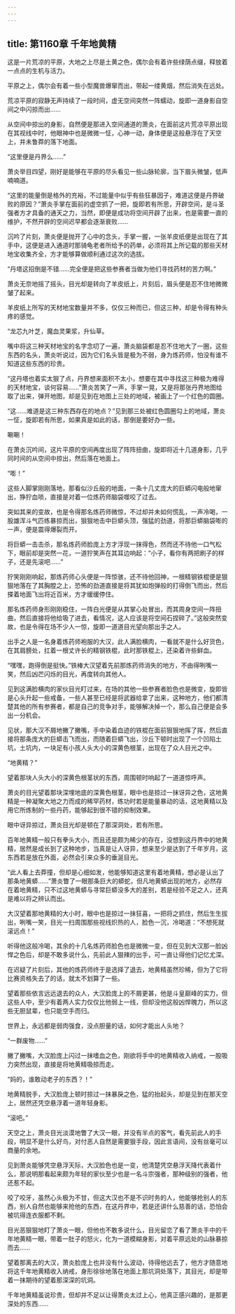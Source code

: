 ```yaml
---
---
---
```

title: 第1160章 千年地黄精
---



这是一片荒凉的平原，大地之上尽是土黄之色，偶尔会有着许些绿荫点缀，释放着一点点的生机与活力。

平原之上，偶尔会有着一些小型魔兽爆窜而出，带起一缕黄烟，然后消失在远处。

荒凉平原的寂静无声持续了一段时间，虚无空间突然一阵蠕动，旋即一道身影自空间之中闪掠而出……

从空间中掠出的身影，自然便是那进入空间通道的萧炎，在面前这片荒凉平原出现在其视线中时，他眼神中也是微微一怔，心神一动，身体便是这般悬浮在了天空上，并未鲁莽的落下地面。

“这里便是丹界么……”

萧炎举目四望，刚好是能够在平原的尽头看见一些山脉轮廓，当下眉头微皱，低声喃喃道。

“这里的能量倒是格外的充裕，不过能量中似乎有些狂暴因子，难道这便是丹界破败的原因？”萧炎手掌在面前的虚空抓了一把，旋即若有所思，开辟空间，是斗圣强者方才具备的通天之力，当然，即便是成功将空间开辟了出来，也是需要一直的维护，不然开辟的空间迟早都会逐渐衰败……

沉吟了片刻，萧炎便是抛开了心中的念头，手掌一握，一张羊皮纸便是出现在了其手中，这便是进入通道时那骑龟老者所给予的药单，必须将其上所记载的那些天材地宝收集齐全，方才能够算做顺利通过这次的选拔。

“丹塔这招倒是不错……完全便是把这些参赛者当做为他们寻找药材的苦力啊。”

萧炎无奈地摇了摇头，目光却是转向了羊皮纸上，片刻后，眉头便是忍不住地微微皱了起来。

羊皮纸上所写的天材地宝数量并不多，仅仅三种而已，但这三种，却是令得有种头疼的感觉。

“龙芯九叶芝，魔血灵果浆，升仙草。

嘴中将这三种天材地宝的名字念叨了一遍，萧炎脑袋都是忍不住地大了一圈，这些东西的名头，萧炎听说过，因为它们名头皆是极为不弱，身为炼药师，怕没有谁不知道这些东西的珍贵。

“这丹塔也着实太狠了点，丹界想来面积不太小，想要在其中寻找这三种极为难得的天材地宝，谈何容易……”萧炎苦笑了一声，手掌一晃，又是将那张丹界地图给取了出来，弹开地图，却是见到在地图上三处的地域，被画上了一个红色的圆圈。

“这……难道是这三种东西存在的地点？”见到那三处被红色圆圈勾上的地域，萧炎一怔，旋即若有所思，如果真是如此的话，那倒是要好办一些。

唰唰！

在萧炎沉吟间，这片平原的空间再度出现了阵阵扭曲，旋即将近十几道身影，几乎同时间的从空间中掠出，然后落在地面上。

“嘭！”

这些人脚掌刚刚落地，那看似沙丘般的地面，一条十几丈庞大的巨蟒闪电般地窜出，狰狞血唢，直接是对着一位炼药师脑袋噬咬了过去。

突如其来的变故，也是令得那名炼药师微惊，不过却并未如何慌乱，一声冷喝，一股雄浑斗气匹练暴掠而出，狠狠地击中巨蟒头顶，强猛的劲道，将那巨蟒脑袋嘭的一声，便是震得爆裂而开。

将巨蟒一击击杀，那名炼药师脸庞上方才浮现一抹得色，然而还不待他一口气松下，眼前却是突然一花，一道狞笑声在其耳边响起：“小子，看你有两把刷子的样子，还是先滚吧……”

狞笑刚刚响起，那炼药师心头便是一阵惊骇，还不待他回神，一根精钢铁棍便是狠狠地落在了其胸膛之上，恐怖的劲道直接是将其犹如炮弹般的打得倒飞而出，然后搽着地面飞出将近百米，方才缓缓停住。

那名炼药师身形刚刚稳住，一阵白光便是从其掌心处冒出，而其周身空间一阵扭曲，然后直接将他给吸了进去，看情况，这人应该是将空间石捏碎了。”这般突然变故，也是令得在场不少人一惊，旋即一道道目光望向那出手之人。

出手之人是一名身着炼药师袍服的大汉，此人满脸横肉，一看就不是什么好货色，在其肩膀处，扛着一根丈许长的精钢铁棍，此时那铁棍上，还染着许些鲜血。

“嘿嘿，跑得倒是挺快。”铁棒大汉望着先前那炼药师消失的地方，不由得咧嘴一笑，然后凶芒闪烁的目光，再度转向其他人。

见到这满脸横肉的家伙目光盯过来，在场的其他一些参赛者脸色也是微变，旋即皆是心头升起一些戒备，一些人甚至已经是将武器给拿了出来，这种地方，他们都清楚其他的所有参赛者，都是自己的竞争对手，能够解决掉一个，那么自己便是会多出一分机会。

见状，那大汉不屑地撇了撇嘴，手中染着血迹的铁棍在面前狠狠地挥了挥，然后直接将那条庞大的巨蟒击飞而出，而随着巨蟒飞出，沙丘下顿时出现了一个凹陷土坑，土坑内，一块足有小孩人头大小的深黄色根茎，出现在了众人目光之中。

“地黄精？”

望着那块人头大小的深黄色根茎状的东西，周围顿时响起了一道道惊呼声。

萧炎的目光望着那块深埋地底的深黄色根茎，眼中也是掠过一抹讶异之色，这地黄精是一种凝聚大地之力而成的稀罕药材，练功时若是能量暴动的话，这地黄精以及用它所炼制的一些丹药，能够起到很不错的抑制效果。

眼中讶异掠过，萧炎目光却是顿在了那深洞处，若有所思。

百年地黄精一般只有拳头大小，而且还是颇为稀少的存在，没想到这丹界中的地黄精，居然是成长到了这种地步，当真是让人讶异，想来至少是达到了千年岁月，这东西若是放在外面，必然会引来众多的垂涎目光。

“此人看上去莽撞，但却是心细如发，他能够知道这里有着地黄精，想必是认出了那条地黄蟒……”萧炎瞥了一眼那条巨大的蟒蛇，但凡地黄蟒出现的地方，必然存在着地黄精，只不过这地黄蟒与寻常巨蟒没多大的差别，若是经验不足之人，还真是难以将之辨认而出。

大汉望着那地黄精的大小时，眼中也是掠过一抹狂喜，一把将之抓住，然后生生拔出，咧嘴一笑，目光一扫周围那些视线炽热的人，脸色一沉，冷喝道：“不想死就滚远点！”

听得他这般冷喝，其余的十几名炼药师脸色也是微微一变，但在见到大汉那一脸凶悍之色后，却是不敢多说什么，先前此人狠辣的出手，可一直让得他们记忆尤深。

在迟疑了片刻后，其他的炼药师终于是选择了退去，地黄精虽然珍稀，但为了它将比赛资格失去了的话，就太不划算了一些。

望着那些依言远远退去的众人，大汉脸庞上的不屑更甚，他是斗皇巅峰的实力，但这些人中，至少有着两人实力仅仅比他弱上一线，但却没他这般凶悍魄力，所以这些无胆鼠辈，也只能空手而归。

世界上，永远都是弱肉强食，没点胆量的话，如何才能出人头地？

“一群废物……”

撇了撇嘴，大汉脸庞上闪过一抹嗜血之色，刚欲将手中的地黄精收入纳戒，一股吸力突然出现，直接是将地黄精吸掠而走。

“妈的，谁敢动老子的东西？！”

地黄精脱手，大汉脸庞上顿时掠过一抹暴戾之色，猛的抬起头，却是见到在那天空上，居然还凭空悬浮着一道年轻身影。

“滚吧。”

天空之上，萧炎目光淡漠地瞥了大汉一眼，并没有半点的客气，看先前此人的手段，明显不是什么好鸟，对付恶人自然是需要狠手段，因此言语间，没有丝毫可以商量的余地。

见到萧炎能够凭空悬浮天际，大汉脸色也是一变，他清楚凭空悬浮天降代表着什么，那说明那看起来颇为年轻的家伙至少也是一名斗宗强者，那种级别的强者，他还惹不起。

咬了咬牙，虽然心头极为不甘，但这大汉也不是不识时务的人，他能够抢别人的东西，别人自然也能够来抢他的东西，在这丹界中，若是还讲什么慈善的话，恐怕会被坑得连衣服都不剩。

目光恶狠狠地盯了萧炎一眼，但他也不敢多说什么，目光留恋了看了萧炎手中的千年地黄精一眼，带着一肚子的怒火，化为一道模糊身影，对着平原远处的山脉暴掠而去……

望着那离去的大汉，萧炎脸庞上也并没有什么波动，待得他远去了，他方才随意地将这千年地黄精收入纳戒，身形徐徐地落在地面上那坑洞处落下，其目光，却是带着一抹期待的望着那深深的坑洞。

千年地黄精虽说珍贵，但却并不足以让得萧炎太过上心，他真正感兴趣的，是那更深处的东西……